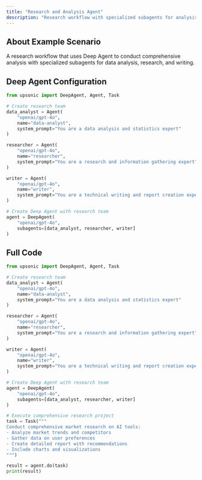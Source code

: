 ```yaml
---
title: "Research and Analysis Agent"
description: "Research workflow with specialized subagents for analysis and writing"
---
```


## About Example Scenario

A research workflow that uses Deep Agent to conduct comprehensive analysis with specialized subagents for data analysis, research, and writing.

## Deep Agent Configuration

```python
from upsonic import DeepAgent, Agent, Task

# Create research team
data_analyst = Agent(
    "openai/gpt-4o",
    name="data-analyst",
    system_prompt="You are a data analysis and statistics expert"
)

researcher = Agent(
    "openai/gpt-4o",
    name="researcher",
    system_prompt="You are a research and information gathering expert"
)

writer = Agent(
    "openai/gpt-4o",
    name="writer",
    system_prompt="You are a technical writing and report creation expert"
)

# Create Deep Agent with research team
agent = DeepAgent(
    "openai/gpt-4o",
    subagents=[data_analyst, researcher, writer]
)
```

## Full Code

```python
from upsonic import DeepAgent, Agent, Task

# Create research team
data_analyst = Agent(
    "openai/gpt-4o",
    name="data-analyst",
    system_prompt="You are a data analysis and statistics expert"
)

researcher = Agent(
    "openai/gpt-4o",
    name="researcher",
    system_prompt="You are a research and information gathering expert"
)

writer = Agent(
    "openai/gpt-4o",
    name="writer",
    system_prompt="You are a technical writing and report creation expert"
)

# Create Deep Agent with research team
agent = DeepAgent(
    "openai/gpt-4o",
    subagents=[data_analyst, researcher, writer]
)

# Execute comprehensive research project
task = Task("""
Conduct comprehensive market research on AI tools:
- Analyze market trends and competitors
- Gather data on user preferences
- Create detailed report with recommendations
- Include charts and visualizations
""")

result = agent.do(task)
print(result)
```
